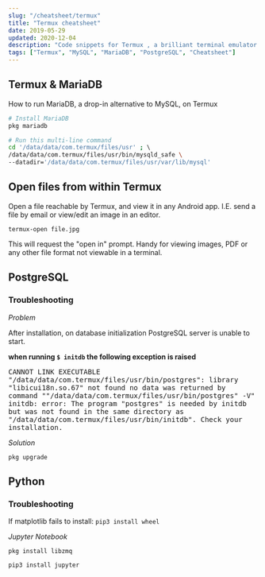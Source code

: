 ```yaml
---
slug: "/cheatsheet/termux"
title: "Termux cheatsheet"
date: 2019-05-29
updated: 2020-12-04
description: "Code snippets for Termux , a brilliant terminal emulator for Android."
tags: ["Termux", "MySQL", "MariaDB", "PostgreSQL", "Cheatsheet"]
---
```


## Termux & MariaDB

How to run MariaDB, a drop-in alternative to MySQL, on Termux

```bash
# Install MariaDB
pkg mariadb

# Run this multi-line command
cd '/data/data/com.termux/files/usr' ; \ 
/data/data/com.termux/files/usr/bin/mysqld_safe \ 
--datadir='/data/data/com.termux/files/usr/var/lib/mysql'
```

## Open files from within Termux
Open a file reachable by Termux, and view it in any Android app. I.E. send a file by email or view/edit an image in an editor.
```shell
termux-open file.jpg
```
This will request the "open in" prompt. 
Handy for viewing images, PDF or any other file format not viewable in a terminal.

## PostgreSQL

### Troubleshooting

*Problem*

After installation, on database initialization PostgreSQL server is unable to start. 

**when running `$ initdb` the following exception is raised**

<samp>
CANNOT LINK EXECUTABLE "/data/data/com.termux/files/usr/bin/postgres": library "libicui18n.so.67" not found no data was returned by command ""/data/data/com.termux/files/usr/bin/postgres" -V" initdb: error: The program "postgres" is needed by initdb but was not found in the same directory as "/data/data/com.termux/files/usr/bin/initdb". Check your installation.
</samp>

*Solution*

`pkg upgrade`

## Python

### Troubleshooting

If matplotlib fails to install:
`pip3 install wheel`

*Jupyter Notebook*

```shell
pkg install libzmq

pip3 install jupyter
```
